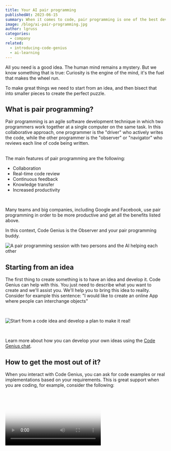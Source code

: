 ```yaml
---
title: Your AI pair programming
publishedAt: 2023-06-15
summary: When it comes to code, pair programming is one of the best development practice.
image: /blog/ai-pair-programming.jpg
author: lgruss
categories:
  - company
related:
  - introducing-code-genius
  - ai-learning
---
```


All you need is a good idea. The human mind remains a mystery.
But we know something that is true: Curiosity is the engine of the mind, it's the fuel that makes the wheel run.

To make great things we need to start from an idea, and then bisect that into smaller pieces to create the perfect puzzle.

<h2 className="my-4 text-2xl font-semibold">What is pair programming?</h2>

Pair programming is an agile software development technique in which two programmers work together at a single computer on the same task.
In this collaborative approach, one programmer is the "driver" who actively writes the code, while the other programmer is the "observer" or "navigator" who reviews each line of code being written.

<br />
The main features of pair programming are the following:
<br />

- Collaboration
- Real-time code review
- Continuous feedback
- Knowledge transfer
- Increased productivity

<br />

Many teams and big companies, including Google and Facebook, use pair programming
in order to be more productive and get all the benefits listed above.

In this context, Code Genius is the Observer and your pair programming buddy.

<Image
  alt="A pair programming session with two persons and the AI helping each other"
  src="/blog/pair-programming.jpg"
  width={1607}
  height={946}
/>

## Starting from an idea

The first thing to create something is to have an idea and develop it. Code Genius can help with this.
You just need to describe what you want to create and we'll assist you. We'll help you to bring this idea to reality.
Consider for example this sentence: "I would like to create an online App where people can interchange objects"

<br />

<Image
  alt="Start from a code idea and develop a plan to make it real!"
  src="/blog/from-code-idea-to-implementation.png"
  width={1393}
  height={722}
/>

<br />

Learn more about how you can develop your own ideas using the [Code Genius chat](/code-chat).

## How to get the most out of it?

When you interact with Code Genius, you can ask for code examples or real implementations based on your requirements.
This is great support when you are coding, for example, consider the following:

<br />

<Video poster="/blog/chat-poster.png" videoSrc="/static/code-example.mp4" />

<br />

Code Genius will provide what you ask with code implementation examples and simple explanations of what the code is doing.
You can always provide feedback if you would like to change a library and/or the implementation used in the example, Code Genius will react and adjust
it's output to give you the desired code.

<br />
In this AI era, one thing is certain: AI is here to help in our daily tasks. It can
understand natural language and it will provide good results.
<br />

If you are a developer in 2023, you can't miss the help of AI for your daily routines,
like creating unit tests, code documentation, optimize your code, or fix a bug.

<br />
Welcome to the coding era with AI, welcome to Code Genius.
